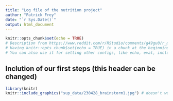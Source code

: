 ```yaml
---
title: "Log file of the nutrition project"
author: "Patrick Frey" 
date: "`r Sys.Date()`"
output: html_document
---
```

<!--please enter your names as authors--> 

```r
knitr::opts_chunk$set(echo = TRUE)
# Description from https://www.reddit.com/r/RStudio/comments/g49gu0/r_markdown_knitropts_chunksetecho_true/
# Having knitr::opts_chunk$set(echo = TRUE) in a chunk at the beginning of your document is the same of having ````{r echo = TRUE}` for all chunks.
# You can also use it for setting other configs, like echo, eval, include and others 
```

## Inclution of our first steps (this header can be changed)

```r
library(knitr)
knitr::include_graphics("sup_data/230428_brainstorm1.jpg") # doesn't work yet
```






